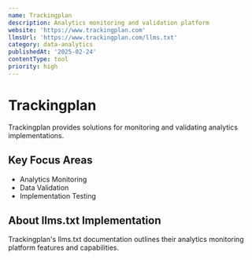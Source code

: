 ```yaml
---
name: Trackingplan
description: Analytics monitoring and validation platform
website: 'https://www.trackingplan.com'
llmsUrl: 'https://www.trackingplan.com/llms.txt'
category: data-analytics
publishedAt: '2025-02-24'
contentType: tool
priority: high
---
```


# Trackingplan

Trackingplan provides solutions for monitoring and validating analytics implementations.

## Key Focus Areas

- Analytics Monitoring
- Data Validation
- Implementation Testing

## About llms.txt Implementation

Trackingplan's llms.txt documentation outlines their analytics monitoring platform features and capabilities.
